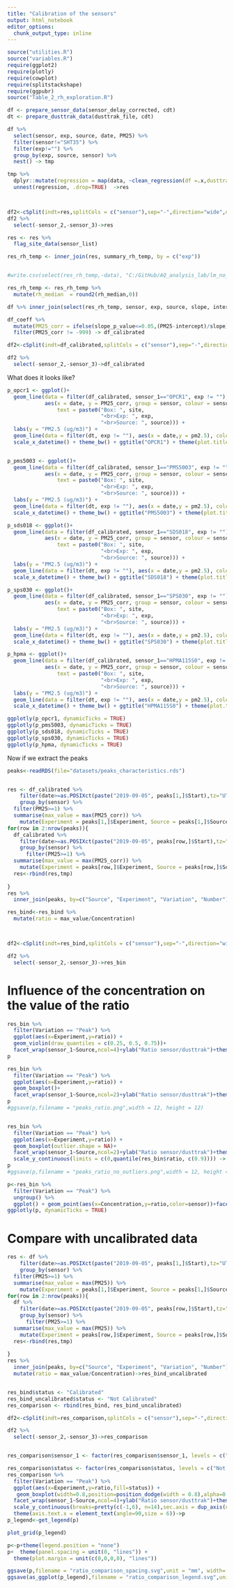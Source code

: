 ```yaml
---
title: "Calibration of the sensors"
output: html_notebook
editor_options: 
  chunk_output_type: inline
---
```


```r

source("utilities.R")
source("variables.R")
require(ggplot2)
require(plotly)
require(cowplot)
require(splitstackshape)
require(ggpubr)
source("Table_2_rh_exploration.R")


```


```r

df <- prepare_sensor_data(sensor_delay_corrected, cdt)
dt <- prepare_dusttrak_data(dusttrak_file, cdt)

df %>%
  select(sensor, exp, source, date, PM25) %>%
  filter(sensor!="SHT35") %>%
  filter(exp!="") %>%
  group_by(exp, source, sensor) %>%
  nest() -> tmp

tmp %>%
  dplyr::mutate(regression = map(data, ~clean_regression(df =.x,dusttrak = dt, 0))) %>%
  unnest(regression, .drop=TRUE)  ->res



df2<-cSplit(indt=res,splitCols = c("sensor"),sep="-",direction="wide",drop=FALSE)
df2 %>%
  select(-sensor_2,-sensor_3)->res

res <- res %>%
  flag_site_data(sensor_list)

res_rh_temp <- inner_join(res, summary_rh_temp, by = c("exp"))


#write.csv(select(res_rh_temp,-data), "C:/GitHub/AQ_analysis_lab/lm_no_enclosure_cdt_corr.csv")

res_rh_temp <- res_rh_temp %>%
  mutate(rh_median  = round2(rh_median,0))
```


```r
df %>% inner_join(select(res_rh_temp, sensor, exp, source, slope, intercept, slope_p_value), by = c("sensor", "exp", "source")) -> df_coeff

df_coeff %>% 
  mutate(PM25_corr = ifelse(slope_p_value<=0.05,(PM25-intercept)/slope), -999) %>%
  filter(PM25_corr != -999) -> df_calibrated

df2<-cSplit(indt=df_calibrated,splitCols = c("sensor"),sep="-",direction="wide",drop=FALSE)

df2 %>%
  select(-sensor_2,-sensor_3)->df_calibrated
```

What does it looks like?

```r
p_opcr1 <- ggplot()+
  geom_line(data = filter(df_calibrated, sensor_1=="OPCR1", exp != ""),
            aes(x = date, y = PM25_corr, group = sensor, colour = sensor, 
                text = paste0("Box: ", site,
                              "<br>Exp: ", exp,
                              "<br>Source: ", source))) +
  labs(y = "PM2.5 (ug/m3)") +
  geom_line(data = filter(dt, exp != ""), aes(x = date,y = pm2.5), colour = "red", linetype = "dashed")+
  scale_x_datetime() + theme_bw() + ggtitle("OPCR1") + theme(plot.title = element_text(hjust = 0.5))+facet_wrap(~exp, ncol = 1, scales = "free_x")


p_pms5003 <- ggplot()+
  geom_line(data = filter(df_calibrated, sensor_1=="PMS5003", exp != ""),
            aes(x = date, y = PM25_corr, group = sensor, colour = sensor, 
                text = paste0("Box: ", site,
                              "<br>Exp: ", exp,
                              "<br>Source: ", source))) +
  labs(y = "PM2.5 (ug/m3)") +
  geom_line(data = filter(dt, exp != ""), aes(x = date,y = pm2.5), colour = "red", linetype = "dashed")+
  scale_x_datetime() + theme_bw() + ggtitle("PMS5003") + theme(plot.title = element_text(hjust = 0.5))+facet_wrap(~exp, ncol = 1, scales = "free_x")

p_sds018 <- ggplot()+
  geom_line(data = filter(df_calibrated, sensor_1=="SDS018", exp != ""),
            aes(x = date, y = PM25_corr, group = sensor, colour = sensor, 
                text = paste0("Box: ", site,
                              "<br>Exp: ", exp,
                              "<br>Source: ", source))) +
  labs(y = "PM2.5 (ug/m3)") +
  geom_line(data = filter(dt, exp != ""), aes(x = date,y = pm2.5), colour = "red", linetype = "dashed")+
  scale_x_datetime() + theme_bw() + ggtitle("SDS018") + theme(plot.title = element_text(hjust = 0.5))+facet_wrap(~exp, ncol = 1, scales = "free_x")

p_sps030 <- ggplot()+
  geom_line(data = filter(df_calibrated, sensor_1=="SPS030", exp != ""),
            aes(x = date, y = PM25_corr, group = sensor, colour = sensor, 
                text = paste0("Box: ", site,
                              "<br>Exp: ", exp,
                              "<br>Source: ", source))) +
  labs(y = "PM2.5 (ug/m3)") +
  geom_line(data = filter(dt, exp != ""), aes(x = date,y = pm2.5), colour = "red", linetype = "dashed")+
  scale_x_datetime() + theme_bw() + ggtitle("SPS030") + theme(plot.title = element_text(hjust = 0.5))+facet_wrap(~exp, ncol = 1, scales = "free_x")

p_hpma <- ggplot()+
  geom_line(data = filter(df_calibrated, sensor_1=="HPMA115S0", exp != ""),
            aes(x = date, y = PM25_corr, group = sensor, colour = sensor, 
                text = paste0("Box: ", site,
                              "<br>Exp: ", exp,
                              "<br>Source: ", source))) +
  labs(y = "PM2.5 (ug/m3)") +
  geom_line(data = filter(dt, exp != ""), aes(x = date,y = pm2.5), colour = "red", linetype = "dashed")+
  scale_x_datetime() + theme_bw() + ggtitle("HPMA115S0") + theme(plot.title = element_text(hjust = 0.5))+facet_wrap(~exp, ncol = 1, scales = "free_x")

ggplotly(p_opcr1, dynamicTicks = TRUE)
ggplotly(p_pms5003, dynamicTicks = TRUE)
ggplotly(p_sds018, dynamicTicks = TRUE)
ggplotly(p_sps030, dynamicTicks = TRUE)
ggplotly(p_hpma, dynamicTicks = TRUE)
```

Now if we extract the peaks

```r
peaks<-readRDS(file="datasets/peaks_characteristics.rds") 


res <- df_calibrated %>%
    filter(date>=as.POSIXct(paste("2019-09-05", peaks[1,]$Start),tz="UTC"), date<=as.POSIXct(paste("2019-09-05", peaks[1,]$End),tz="UTC")) %>%
    group_by(sensor) %>%
  filter(PM25>=1) %>%
  summarise(max_value = max(PM25_corr)) %>%
    mutate(Experiment = peaks[1,]$Experiment, Source = peaks[1,]$Source, Variation= peaks[1,]$Variation, Number = peaks[1,]$Number)
for(row in 2:nrow(peaks)){
  df_calibrated %>%
    filter(date>=as.POSIXct(paste("2019-09-05", peaks[row,]$Start),tz="UTC"), date<=as.POSIXct(paste("2019-09-05", peaks[row,]$End),tz="UTC")) %>%
    group_by(sensor) %>%
      filter(PM25>=1) %>%
  summarise(max_value = max(PM25_corr)) %>%
    mutate(Experiment = peaks[row,]$Experiment, Source = peaks[row,]$Source, Variation= peaks[row,]$Variation, Number = peaks[row,]$Number) -> tmp
  res<-rbind(res,tmp)
  
} 
res %>%
  inner_join(peaks, by=c("Source", "Experiment", "Variation", "Number")) ->res_bind

res_bind<-res_bind %>%
  mutate(ratio = max_value/Concentration)



df2<-cSplit(indt=res_bind,splitCols = c("sensor"),sep="-",direction="wide",drop=FALSE)

df2 %>%
  select(-sensor_2,-sensor_3)->res_bin


```

# Influence of the concentration on the value of the ratio

```r

res_bin %>%
  filter(Variation == "Peak") %>%
  ggplot(aes(x=Experiment,y=ratio)) + 
  geom_violin(draw_quantiles = c(0.25, 0.5, 0.75))+
  facet_wrap(sensor_1~Source,ncol=4)+ylab("Ratio sensor/dusttrak")+theme_bw()->p
p

res_bin %>%
  filter(Variation == "Peak") %>%
  ggplot(aes(x=Experiment,y=ratio)) + 
  geom_boxplot()+
  facet_wrap(sensor_1~Source,ncol=2)+ylab("Ratio sensor/dusttrak")+theme_bw()->p
p
#ggsave(p,filename = "peaks_ratio.png",width = 12, height = 12)


res_bin %>%
  filter(Variation == "Peak") %>%
  ggplot(aes(x=Experiment,y=ratio)) + 
  geom_boxplot(outlier.shape = NA)+
  facet_wrap(sensor_1~Source,ncol=2)+ylab("Ratio sensor/dusttrak")+theme_bw()+
  scale_y_continuous(limits = c(0,quantile(res_bin$ratio, c(0.9)))) -> p
p
#ggsave(p,filename = "peaks_ratio_no_outliers.png",width = 12, height = 12)

p<-res_bin %>%
  filter(Variation == "Peak") %>%
  ungroup() %>%
  ggplot() + geom_point(aes(x=Concentration,y=ratio,color=sensor))+facet_wrap(sensor_1~Source,ncol=4,scales="free")+ylab("Ratio sensor/dusttrak")
ggplotly(p, dynamicTicks = TRUE)

```



# Compare with uncalibrated data

```r

res <- df %>%
    filter(date>=as.POSIXct(paste("2019-09-05", peaks[1,]$Start),tz="UTC"), date<=as.POSIXct(paste("2019-09-05", peaks[1,]$End),tz="UTC")) %>%
    group_by(sensor) %>%
  filter(PM25>=1) %>%
  summarise(max_value = max(PM25)) %>%
    mutate(Experiment = peaks[1,]$Experiment, Source = peaks[1,]$Source, Variation= peaks[1,]$Variation, Number = peaks[1,]$Number)
for(row in 2:nrow(peaks)){
  df %>%
    filter(date>=as.POSIXct(paste("2019-09-05", peaks[row,]$Start),tz="UTC"), date<=as.POSIXct(paste("2019-09-05", peaks[row,]$End),tz="UTC")) %>%
    group_by(sensor) %>%
      filter(PM25>=1) %>%
  summarise(max_value = max(PM25)) %>%
    mutate(Experiment = peaks[row,]$Experiment, Source = peaks[row,]$Source, Variation= peaks[row,]$Variation, Number = peaks[row,]$Number) -> tmp
  res<-rbind(res,tmp)
  
} 
res %>%
  inner_join(peaks, by=c("Source", "Experiment", "Variation", "Number"))  %>%
  mutate(ratio = max_value/Concentration)->res_bind_uncalibrated


res_bind$status <- "Calibrated"
res_bind_uncalibrated$status <- "Not Calibrated"
res_comparison <- rbind(res_bind, res_bind_uncalibrated)

df2<-cSplit(indt=res_comparison,splitCols = c("sensor"),sep="-",direction="wide",drop=FALSE)

df2 %>%
  select(-sensor_2,-sensor_3)->res_comparison



```

```r

res_comparison$sensor_1 <- factor(res_comparison$sensor_1, levels = c("PMS5003", "SPS030", "HPMA115S0", "SDS018", "OPCR1"))

res_comparison$status <- factor(res_comparison$status, levels = c("Not Calibrated", "Calibrated"))
res_comparison %>%
  filter(Variation == "Peak") %>%
  ggplot(aes(x=Experiment,y=ratio,fill=status)) + 
   geom_boxplot(width=0.8,position=position_dodge(width = 0.8),alpha=0.8,lwd=0.3,fatten=0.8,outlier.size = 0.8,outlier.alpha=0.5,outlier.stroke=0)+
  facet_wrap(sensor_1~Source,ncol=4)+ylab("Ratio sensor/dusttrak")+theme_bw()+
  scale_y_continuous(breaks=pretty(c(-1,6), n=14),sec.axis = dup_axis(name=NULL))+
  theme(axis.text.x = element_text(angle=90,size = 6))->p
p_legend<-get_legend(p)

plot_grid(p_legend)

p<-p+theme(legend.position = "none")
p+  theme(panel.spacing = unit(0, "lines")) +
  theme(plot.margin = unit(c(0,0,0,0), "lines"))

ggsave(p,filename = "ratio_comparison_spacing.svg",unit = "mm", width= 180, height = 240)
ggsave(as_ggplot(p_legend),filename = "ratio_comparison_legend.svg",unit = "mm", width= 180, height = 240)


```




